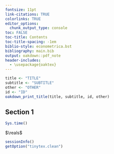 ```yaml
---
fontsize: 11pt
link-citations: TRUE
colorlinks: TRUE
editor_options:
  chunk_output_type: console
toc: FALSE
toc-title: Contents
toc-title-spacing: -1em
biblio-style: econometrica.bst
bibliography: main.bib
output: oakdown::pdf_note
header-includes:
  - \usepackage{oaktex}
---
```


```r
title <- "TITLE"
subtitle <- "SUBTITLE"
other <- "OTHER"
id <- "ID"
oakdown_print_title(title, subtitle, id, other)
```

## Section 1

```r
Sys.time()
```

$\reals$

```r
sessionInfo()
getOption("tinytex.clean")
```
